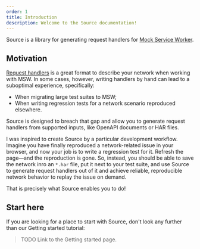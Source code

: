 ```yaml
---
order: 1
title: Introduction
description: Welcome to the Source documentation!
---
```


Source is a library for generating request handlers for [Mock Service Worker](https://mswjs.io/).

## Motivation

[Request handlers](https://mswjs.io/docs/concepts/request-handler) is a great format to describe your network when working with MSW. In some cases, however, writing handlers by hand can lead to a suboptimal experience, specifically:

- When migrating large test suites to MSW;
- When writing regression tests for a network scenario reproduced elsewhere.

Source is designed to breach that gap and allow you to generate request handlers from supported inputs, like OpenAPI documents or HAR files.

I was inspired to create Source by a particular development workflow. Imagine you have finally reproduced a network-related issue in your browser, and now your job is to write a regression test for it. Refresh the page—and the reproduction is gone. So, instead, you should be able to save the network inro an `*.har` file, put it next to your test suite, and use Source to generate request handlers out of it and achieve reliable, reproducible network behavior to replay the issue on demand.

That is precisely what Source enables you to do!

## Start here

If you are looking for a place to start with Source, don't look any further than our Getting started tutorial:

> TODO Link to the Getting started page.

